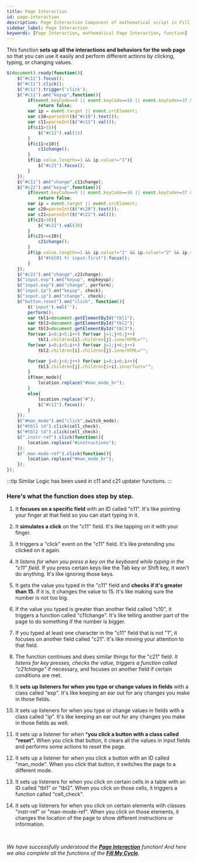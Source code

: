 ```yaml
---
title: Page Interaction
id: page-interaction
description: Page Interaction Component of mathematical script in Fill My Cycle Website 
sidebar_label: Page Interaction
keywords: [Page Interaction, mathematical Page Interaction, function]
---
```


This function **sets up all the interactions and behaviors for the web page** so that you can use it easily and perform different actions by clicking, typing, or changing values.

```jsx title="script.js" {2-6,8-10,23-27,49-55,31-32,34-35} showLineNumbers
$(document).ready(function(){
	$("#c11").focus();
	$("#c11").click();
	$("#c11").trigger('click');
	$("#c11").on("keyup",function(){
		if(event.keyCode==9 || event.keyCode==16 || event.keyCode>=37 && event.keyCode<=40)
			return false;
		var ip = event.target || event.srcElement;
		var c10=parseInt($("#c10").text());
		var c11=parseInt($("#c11").val());
		if(c11>15){
			$("#c11").val(15)
		}
		if(c11>c10){
			c11change();
		}
		if(ip.value.length>=1 && ip.value!="1"){
			$("#c21").focus();
		}
	});
	$("#c11").on("change",c11change);
	$("#c21").on("keyup",function(){
		if(event.keyCode==9 || event.keyCode==16 || event.keyCode>=37 && event.keyCode<=40)
			return false;
		var ip = event.target || event.srcElement;
		var c20=parseInt($("#c20").text());
		var c21=parseInt($("#c21").val());
		if(c21>30){
			$("#c21").val(30)
		}
		if(c21>=c20){
			c21change();
		}
		if(ip.value.length>=1 && ip.value!="1" && ip.value!="2" && ip.value!="3"){
			$("#tbl01 tr input:first").focus();
		}
	});
	$("#c21").on("change",c21change);
	$("input.exp").on("keyup", expkeyup);
	$("input.exp").on("change", perform);
	$("input.ip").on("keyup", check);
	$("input.ip").on("change", check);
	$("button.reset").on("click", function(){
		$('input').val('');
		perform();
		var tbl1=document.getElementById("tbl1");
		var tbl2=document.getElementById("tbl2");
		var tbl3=document.getElementById("tbl3");
		for(var i=0;i<5;i++) for(var j=1;j<6;j++)
			tbl1.children[i].children[j].innerHTML="";
		for(var i=0;i<5;i++) for(var j=1;j<6;j++)
			tbl2.children[i].children[j].innerHTML="";

		for(var j=0;j<4;j++) for(var i=0;i<6;i++){
			tbl3.children[j].children[1+i].innerText="";
		}
		if(man_mode){
			location.replace("#man_mode_br");
		}
		else{
			location.replace("#");
			$("#c11").focus();
		}
	});
	$("#man_mode").on("click",switch_mode);
	$("#tbl1 td").click(cell_check);
	$("#tbl2 td").click(cell_check);
	$(".instr-ref").click(function(){
		location.replace("#instructions");
	});
	$(".man-mode-ref").click(function(){
		location.replace("#man_mode_br");
	});
});
```
:::tip
Similar Logic has been used in c11 and c21 updater functions.
:::


### Here's what the function does step by step.

1.	It **focuses on a specific field** with an ID called "c11". It's like pointing your finger at that field so you can start typing in it.

2.	It **simulates a click** on the "c11" field. It's like tapping on it with your finger.

3.	It triggers a "click" event on the "c11" field. It's like pretending you clicked on it again.

4.	It *listens for when you press a key on the keyboard while typing in the "c11" field.* If you press certain keys like the Tab key or Shift key, it won't do anything. It's like ignoring those keys.

5.	It gets the value you typed in the "c11" field and **checks if it's greater than 15.** If it is, it changes the value to 15. It's like making sure the number is not too big.

6.	If the value you typed is greater than another field called "c10", it triggers a function called "c11change". It's like telling another part of the page to do something if the number is bigger.

7.	If you typed at least one character in the "c11" field that is not "1", it focuses on another field called "c21". It's like moving your attention to that field.

8.	The function continues and does similar things for the "c21" field. *It listens for key presses, checks the value, triggers a function called "c21change"* if necessary, and focuses on another field if certain conditions are met.

9.	It **sets up listeners for when you type or change values in fields** with a class called "exp". It's like keeping an ear out for any changes you make in those fields.

10.	It sets up listeners for when you type or change values in fields with a class called "ip". It's like keeping an ear out for any changes you make in those fields as well.

11.	It sets up a listener for when ***you click a button with a class called "reset".** When you click that button, it clears all the values in input fields and performs some actions to reset the page.

12.	It sets up a listener for when you click a button with an ID called "man_mode". When you click that button, it switches the page to a different mode.

13.	It sets up listeners for when you click on certain cells in a table with an ID called "tbl1" or "tbl2". When you click on those cells, it triggers a function called "cell_check".

14.	It sets up listeners for when you click on certain elements with classes "instr-ref" or "man-mode-ref". When you click on those elements, it changes the location of the page to show different instructions or information.

<br />

 _We have successfully understood the [**Page Interaction**](page-interaction) function! And here we also complete all the functions of the **[Fill My Cycle](https://fillmycycle.tcetmumbai.in/)**._
